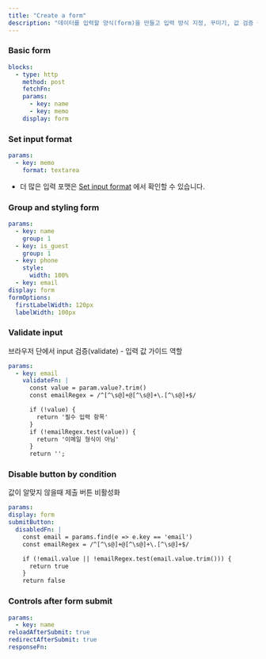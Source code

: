 ```yaml
---
title: "Create a form"
description: "데이터를 입력할 양식(form)을 만들고 입력 방식 지정, 꾸미기, 값 검증 등 세부 설정이 가능합니다."
---
```


### Basic form

```yaml
blocks:
  - type: http
    method: post
    fetchFn: 
    params:
      - key: name
      - key: memo
    display: form
```

### Set input format

```yaml
params:
  - key: memo
    format: textarea
```

- 더 많은 입력 포맷은 [Set input format](set-input-format) 에서 확인할 수 있습니다.

### Group and styling form

```yaml
params:
  - key: name
    group: 1
  - key: is_guest
    group: 1
  - key: phone
    style:
      width: 100%
  - key: email
display: form
formOptions:
  firstLabelWidth: 120px
  labelWidth: 100px
```

### Validate input

브라우저 단에서 input 검증(validate) - 입력 값 가이드 역할

```yaml
params:
  - key: email
    validateFn: |
      const value = param.value?.trim()
      const emailRegex = /^[^\s@]+@[^\s@]+\.[^\s@]+$/

      if (!value) {
        return '필수 입력 항목'
      }
      if (!emailRegex.test(value)) {
        return '이메일 형식이 아님'
      }
      return '';
```

### Disable button by condition

값이 알맞지 않을때 제출 버튼 비활성화

```yaml
params:
display: form
submitButton: 
  disabledFn: |
    const email = params.find(e => e.key == 'email')
    const emailRegex = /^[^\s@]+@[^\s@]+\.[^\s@]+$/

    if (!email.value || !emailRegex.test(email.value.trim())) {
      return true
    }
    return false
```

### Controls after form submit

```yaml
params:
  - key: name
reloadAfterSubmit: true
redirectAfterSubmit: true
responseFn: 
```